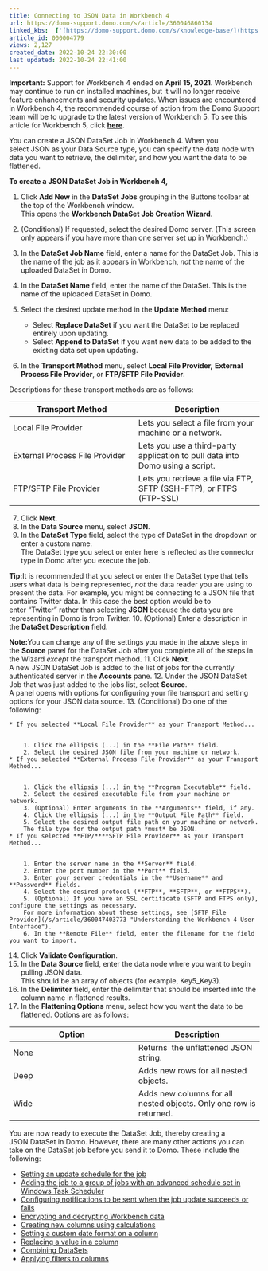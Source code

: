 ```yaml
---
title: Connecting to JSON Data in Workbench 4
url: https://domo-support.domo.com/s/article/360046860134
linked_kbs:  ['[https://domo-support.domo.com/s/knowledge-base/](https://domo-support.domo.com/s/knowledge-base/)', '[https://domo-support.domo.com/s/](https://domo-support.domo.com/s/)', '[https://domo-support.domo.com/s/topic/0TO5w000000ZammGAC](https://domo-support.domo.com/s/topic/0TO5w000000ZammGAC)', '[https://domo-support.domo.com/s/topic/0TO5w000000ZaoPGAS](https://domo-support.domo.com/s/topic/0TO5w000000ZaoPGAS)', '[https://domo-support.domo.com/s/topic/0TO5w000000ZapSGAS](https://domo-support.domo.com/s/topic/0TO5w000000ZapSGAS)', '[https://domo-support.domo.com/s/article/360042932714](https://domo-support.domo.com/s/article/360042932714)', '[https://domo-support.domo.com/s/article/360047403773](https://domo-support.domo.com/s/article/360047403773)', '[https://domo-support.domo.com/s/article/360046856934](https://domo-support.domo.com/s/article/360046856934)', '[https://domo-support.domo.com/s/article/360046857074](https://domo-support.domo.com/s/article/360046857074)', '[https://domo-support.domo.com/s/article/360047494393](https://domo-support.domo.com/s/article/360047494393)', '[https://domo-support.domo.com/s/article/360047501293](https://domo-support.domo.com/s/article/360047501293)', '[https://domo-support.domo.com/s/article/360046861474](https://domo-support.domo.com/s/article/360046861474)', '[https://domo-support.domo.com/s/article/360047504553](https://domo-support.domo.com/s/article/360047504553)', '[https://domo-support.domo.com/s/article/360046864274](https://domo-support.domo.com/s/article/360046864274)', '[https://domo-support.domo.com/s/article/360046861014](https://domo-support.domo.com/s/article/360046861014)', '[https://domo-support.domo.com/s/article/360046864074](https://domo-support.domo.com/s/article/360046864074)', '[https://domo-support.domo.com/s/article/360046860134](https://domo-support.domo.com/s/article/360046860134)', '[https://domo-support.domo.com/s/topic/0TO5w000000ZapSGAS/workbench-4](https://domo-support.domo.com/s/topic/0TO5w000000ZapSGAS/workbench-4)', '[https://domo-support.domo.com/s/article/360043429933](https://domo-support.domo.com/s/article/360043429933)', '[https://domo-support.domo.com/s/article/360043429953](https://domo-support.domo.com/s/article/360043429953)', '[https://domo-support.domo.com/s/article/360042925494](https://domo-support.domo.com/s/article/360042925494)', '[https://domo-support.domo.com/s/article/4408174643607](https://domo-support.domo.com/s/article/4408174643607)', '[https://domo-support.domo.com/s/article/360043429913](https://domo-support.domo.com/s/article/360043429913)', '[https://domo-support.domo.com/s/login/](https://domo-support.domo.com/s/login/)']
article_id: 000004779
views: 2,127
created_date: 2022-10-24 22:30:00
last updated: 2022-10-24 22:41:00
---
```









**Important:** Support for Workbench 4 ended on **April 15, 2021**. Workbench may continue to run on installed machines, but it will no longer receive feature enhancements and security updates. When issues are encountered in Workbench 4, the recommended course of action from the Domo Support team will be to upgrade to the latest version of Workbench 5. To see this article for Workbench 5, click [**here**](/s/article/360042932714).



You can create a JSON DataSet Job in Workbench 4. When you select JSON as your Data Source type, you can specify the data node with data you want to retrieve, the delimiter, and how you want the data to be flattened.


**To create a JSON DataSet Job in Workbench 4,**


1. Click **Add New** in the **DataSet Jobs** grouping in the Buttons toolbar at the top of the Workbench window.  
This opens the **Workbench DataSet Job Creation Wizard**.
2. (Conditional) If requested, select the desired Domo server. (This screen only appears if you have more than one server set up in Workbench.)
3. In the **DataSet Job Name** field, enter a name for the DataSet Job. This is the name of the job as it appears in Workbench, *not* the name of the uploaded DataSet in Domo.
4. In the **DataSet Name** field, enter the name of the DataSet. This is the name of the uploaded DataSet in Domo.
5. Select the desired update method in the **Update Method** menu:


	* Select **Replace DataSet** if you want the DataSet to be replaced entirely upon updating.
	* Select **Append to DataSet** if you want new data to be added to the existing data set upon updating.
6. In the **Transport Method** menu, select **Local File Provider,** **External Process File Provider**, or **FTP/SFTP File Provider**.  
  
Descriptions for these transport methods are as follows:



| Transport Method | Description |
| --- | --- |
| Local File Provider | Lets you select a file from your machine or a network. |
| External Process File Provider  | Lets you use a third-party application to pull data into Domo using a script.  |
| FTP/SFTP File Provider | Lets you retrieve a file via FTP, SFTP (SSH-FTP), or FTPS (FTP-SSL) |
7. Click **Next**.
8. In the **Data Source** menu, select **JSON**.
9. In the **DataSet Type** field, select the type of DataSet in the dropdown or enter a custom name.  
The DataSet type you select or enter here is reflected as the connector type in Domo after you execute the job.




 


**Tip:**It is recommended that you select or enter the DataSet type that tells users what data is being represented, *not* the data reader you are using to present the data. For example, you might be connecting to a JSON file that contains Twitter data. In this case the best option would be to enter "Twitter" rather than selecting **JSON** because the data you are representing in Domo is from Twitter.
10. (Optional) Enter a description in the **DataSet Description** field.




 


**Note:**You can change any of the settings you made in the above steps in the **Source** panel for the DataSet Job after you complete all of the steps in the Wizard *except* the transport method.
11. Click **Next**.  
A new JSON DataSet Job is added to the list of jobs for the currently authenticated server in the **Accounts** pane.
12. Under the JSON DataSet Job that was just added to the jobs list, select **Source**.   
A panel opens with options for configuring your file transport and setting options for your JSON data source.
13. (Conditional) Do one of the following:


	* If you selected **Local File Provider** as your Transport Method...
	
	
		1. Click the ellipsis (...) in the **File Path** field.
		2. Select the desired JSON file from your machine or network.
	* If you selected **External Process File Provider** as your Transport Method...
	
	
		1. Click the ellipsis (...) in the **Program Executable** field.
		2. Select the desired executable file from your machine or network.
		3. (Optional) Enter arguments in the **Arguments** field, if any.
		4. Click the ellipsis (...) in the **Output File Path** field.
		5. Select the desired output file path on your machine or network.  
		The file type for the output path *must* be JSON.
	* If you selected **FTP/****SFTP File Provider** as your Transport Method...
	
	
		1. Enter the server name in the **Server** field.
		2. Enter the port number in the **Port** field.
		3. Enter your server credentials in the **Username** and **Password** fields.
		4. Select the desired protocol (**FTP**, **SFTP**, or **FTPS**).
		5. (Optional) If you have an SSL certificate (SFTP and FTPS only), configure the settings as necessary.  
		For more information about these settings, see [SFTP File Provider](/s/article/360047403773 "Understanding the Workbench 4 User Interface").
		6. In the **Remote File** field, enter the filename for the field you want to import.
14. Click **Validate Configuration**.
15. In the **Data Source** field, enter the data node where you want to begin pulling JSON data.   
This should be an array of objects (for example, Key5\_Key3).
16. In the **Delimiter** field, enter the delimiter that should be inserted into the column name in flattened results.
17. In the **Flattening Options** menu, select how you want the data to be flattened. Options are as follows: 



| Option | Description |
| --- | --- |
| None  | Returns  the unflattened JSON string. |
| Deep  | Adds new rows for all nested objects.  |
| Wide  | Adds new columns for all nested objects. Only one row is returned.  |


You are now ready to execute the DataSet Job, thereby creating a JSON DataSet in Domo. However, there are many other actions you can take on the DataSet job before you send it to Domo. These include the following:


* [Setting an update schedule for the job](/s/article/360046856934 "Scheduling a Job in Workbench 4")
* [Adding the job to a group of jobs with an advanced schedule set in Windows Task Scheduler](/s/article/360046857074 "Creating a Schedule Group in Workbench 4")
* [Configuring notifications to be sent when the job update succeeds or fails](/s/article/360047494393 "Setting Notifications in Workbench 4")
* [Encrypting and decrypting Workbench data](/s/article/360047501293 "Encrypting and Decrypting Workbench 4 Data")
* [Creating new columns using calculations](/s/article/360046861474 "Creating Columns in Workbench 4 Using Calculations")
* [Setting a custom date format on a column](/s/article/360047504553 "Setting a Custom Date Format on a Column in Workbench 4")
* [Replacing a value in a column](/s/article/360046864274 "Replacing a Column Value in Workbench 4")
* [Combining DataSets](/s/article/360046861014 "Combining DataSets in Workbench 4")
* [Applying filters to columns](/s/article/360046864074 "Filtering Columns in Workbench 4")
